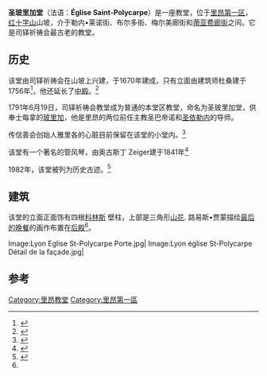 {{Infobox religious building
|building_name=圣玻里加堂
|image=Lyon Eglise St-Polycarpe Façade.jpg
|caption=立面
|location=[[法国|法国]] [[里昂|里昂]]
|geo={{coord|45.7699|N|4.8339|E|}}
|religious_affiliation=[[罗马天主教|罗马天主教]]
|district=[[里昂第一区|里昂第一区]]
|architecture_type=[[教堂|教堂]]
|year_completed=1670
}}
'''圣玻里加堂'''（法语：'''Église Saint-Polycarpe'''）是一座教堂，位于[[里昂第一区|里昂第一区]]，[[红十字山|红十字山]]山坡，介于勒内•莱诺街、布尔多街、梅尔美廊街和[[蒂亚费廊街|蒂亚费廊街]]之间。它是司铎祈祷会最古老的教堂。

==历史==
该堂由司铎祈祷会在山坡上兴建，于1670年建成，只有立面由建筑师杜桑建于1756年<ref>{{cite web |title=Objectif Lyon : Saint Polycarpe |url=http://www.dboc.net/lyon/oc_lyon_saint_polycarpe.php |publisher=DBOC |language=fr |accessdate=2009年10月14日 |archive-url=https://web.archive.org/web/20100221113302/http://www.dboc.net/lyon/oc_lyon_saint_polycarpe.php |archive-date=2010年2月21日 |dead-url=yes }}</ref>，他还延长了[[中殿|中殿]]。<ref name="Jacquemin">{{cite book |title=Histoire des églises de Lyon, Villeurbanne, Vaulx-en-Velin, Bron, Vénissieux, Saint-Fons |first=Louis |last=Jacquemin |publisher=Élie Bellier |place=Lyon |edition=2nd |year=1985 |isbn=2-904547-07-X |language=fr |page=276}}</ref>

1791年6月19日，司铎祈祷会教堂成为普通的本堂区教堂，命名为圣玻里加堂，供奉士每拿的[[坡旅甲|玻里加]]，他是里昂的两位前任主教圣巴帝诺和[[爱任纽|圣依勒内]]的导师。  

传信善会创始人雅里各的心脏目前保留在该堂的小堂内。<ref>{{cite web |title=Histoire de l'église et du quartier des pentes de la Croix-Rousse, Lyon 1er |url=http://eglisedespentes-lyon.cef.fr/spip.php?article28 |publisher=Église des pentes |language=fr |accessdate=2009年10月14日 |deadurl=yes |archiveurl=https://web.archive.org/web/20090506095952/http://eglisedespentes-lyon.cef.fr/spip.php?article28 |archivedate=2009年5月6日 }}</ref>

该堂有一个著名的管风琴，由奥古斯丁 Zeiger建于1841年<ref>{{cite web |title=Église Saint-Polycarpe |url=http://www.rhonetourisme.com/Culture-histoire/Architecture/Eglises-monuments-religieux/Liste-complete/Eglise-Saint-Polycarpe-Lyon-1er |publisher=Rhône Tourisme |language=fr |accessdate=2009年10月14日 |archive-date=2008年9月17日 |archive-url=https://web.archive.org/web/20080917174844/http://www.rhonetourisme.com/Culture-histoire/Architecture/Eglises-monuments-religieux/Liste-complete/Eglise-Saint-Polycarpe-Lyon-1er |dead-url=no }}</ref>

1982年，该堂被列为历史古迹。<ref>{{cite web |title=Monuments historiques — Église Saint-Polycarpe |url=http://www.culture.gouv.fr/public/mistral/merimee_fr?ACTION=CHERCHER&FIELD_1=REF&VALUE_1=PA00117804 |publisher=Mérimée |language=fr |accessdate=2010年9月25日 |archive-date=2012年11月5日 |archive-url=https://web.archive.org/web/20121105143729/http://www.culture.gouv.fr/public/mistral/merimee_fr?ACTION=CHERCHER&FIELD_1=REF&VALUE_1=PA00117804 |dead-url=no }}</ref>

==建筑==
该堂的立面正面饰有四根[[科林斯柱式|科林斯]] 壁柱，上部是三角形[[山花|山花]]. 路易斯•贾蒙描绘[[最后的晚餐|最后的晚餐]]的画作布置在[[后殿|后殿]]<ref name="Jacquemin"/>。

<gallery perrow="2" widths="160" heights="160">
Image:Lyon Eglise St-Polycarpe Porte.jpg|
Image:Lyon église St-Polycarpe Détail de la façade.jpg|
</gallery>

==参考==
{{reflist}}
[[Category:里昂教堂|Category:里昂教堂]]
[[Category:里昂第一區|Category:里昂第一區]]